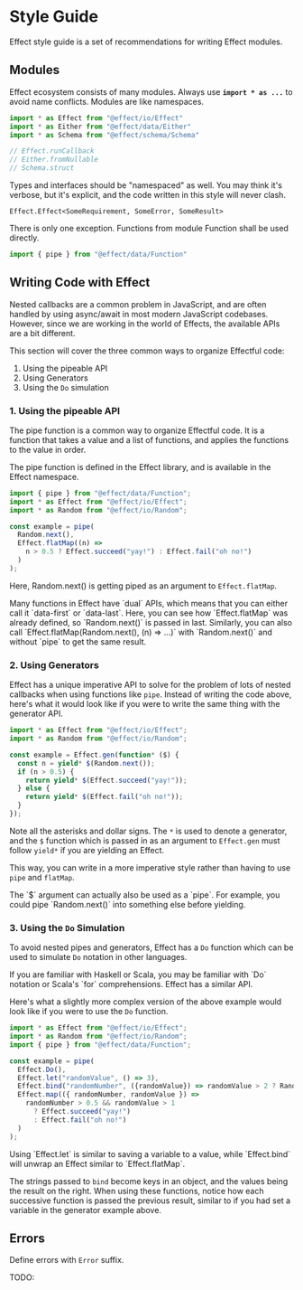 
# Style Guide

Effect style guide is a set of recommendations for writing Effect modules.

## Modules

Effect ecosystem consists of many modules. Always use **`import * as ...`**
to avoid name conflicts. Modules are like namespaces.

```ts
import * as Effect from "@effect/io/Effect"
import * as Either from "@effect/data/Either"
import * as Schema from "@effect/schema/Schema"

// Effect.runCallback
// Either.fromNullable
// Schema.struct
```

Types and interfaces should be "namespaced" as well. You may think it's
verbose, but it's explicit, and the code written in this style will never clash.

```
Effect.Effect<SomeRequirement, SomeError, SomeResult>
```

There is only one exception. Functions from module Function shall be used directly.

```ts
import { pipe } from "@effect/data/Function"
```

## Writing Code with Effect

Nested callbacks are a common problem in JavaScript, and are often handled by using async/await in most modern JavaScript codebases. However, since we are working in the world of Effects, the available APIs are a bit different.

This section will cover the three common ways to organize Effectful code:

1. Using the pipeable API
2. Using Generators
3. Using the `Do` simulation

### 1. Using the pipeable API

The pipe function is a common way to organize Effectful code. It is a function that takes a value and a list of functions, and applies the functions to the value in order.

The pipe function is defined in the Effect library, and is available in the Effect namespace.

```ts twoslash
import { pipe } from "@effect/data/Function";
import * as Effect from "@effect/io/Effect";
import * as Random from "@effect/io/Random";

const example = pipe(
  Random.next(),
  Effect.flatMap((n) =>
    n > 0.5 ? Effect.succeed("yay!") : Effect.fail("oh no!")
  )
);
```

Here, Random.next() is getting piped as an argument to `Effect.flatMap`.

<Callout>
  Many functions in Effect have `dual` APIs, which means that you can either
  call it `data-first` or `data-last`. Here, you can see how `Effect.flatMap`
  was already defined, so `Random.next()` is passed in last. Similarly, you can
  also call `Effect.flatMap(Random.next(), (n) => ...)` with `Random.next()` and
  without `pipe` to get the same result.
</Callout>

### 2. Using Generators

Effect has a unique imperative API to solve for the problem of lots of nested callbacks when using functions like `pipe`. Instead of writing the code above, here's what it would look like if you were to write the same thing with the generator API.

```ts twoslash
import * as Effect from "@effect/io/Effect";
import * as Random from "@effect/io/Random";

const example = Effect.gen(function* ($) {
  const n = yield* $(Random.next());
  if (n > 0.5) {
    return yield* $(Effect.succeed("yay!"));
  } else {
    return yield* $(Effect.fail("oh no!"));
  }
});
```

Note all the asterisks and dollar signs. The `*` is used to denote a generator, and the `$` function which is passed in as an argument to `Effect.gen` must follow `yield*` if you are yielding an Effect.

This way, you can write in a more imperative style rather than having to use `pipe` and `flatMap`.

<Callout type="info">
  The `$` argument can actually also be used as a `pipe`. For example, you could
  pipe `Random.next()` into something else before yielding.
</Callout>

### 3. Using the `Do` Simulation

To avoid nested pipes and generators, Effect has a `Do` function which can be used to simulate `Do` notation in other languages.

<Callout type="info">
  If you are familiar with Haskell or Scala, you may be familiar with `Do`
  notation or Scala's `for` comprehensions. Effect has a similar API.
</Callout>

Here's what a slightly more complex version of the above example would look like if you were to use the `Do` function.

```ts twoslash
import * as Effect from "@effect/io/Effect";
import * as Random from "@effect/io/Random";
import { pipe } from "@effect/data/Function";

const example = pipe(
  Effect.Do(),
  Effect.let("randomValue", () => 3),
  Effect.bind("randomNumber", ({randomValue}) => randomValue > 2 ? Random.next() : Random.next()),
  Effect.map(({ randomNumber, randomValue }) =>
    randomNumber > 0.5 && randomValue > 1
      ? Effect.succeed("yay!")
      : Effect.fail("oh no!")
  )
);
```

<Callout type="info">
  Using `Effect.let` is similar to saving a variable to a value, while `Effect.bind` will unwrap an Effect similar to `Effect.flatMap`.
</Callout>

The strings passed to `bind` become keys in an object, and the values being the result on the right. When using these functions, notice how each successive function is passed the previous result, similar to if you had set a variable in the generator example above.

## Errors

Define errors with `Error` suffix.

TODO:
